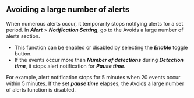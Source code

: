 ## Avoiding a large number of alerts

When numerous alerts occur, it temporarily stops notifying alerts for a set period. In **_Alert_** > **_Notification Setting_**, go to the Avoids a large number of alerts section.

<ImgLang img='set-event-huge-message.png' desc='Avoids mass notifications' />

-   This function can be enabled or disabled by selecting the **_Enable_** toggle button.
-   If the events occur more than **_Number of detections_** during **_Detection time_**, it stops alert notification for **_Pause time_**.

For example, alert notification stops for 5 minutes when 20 events occur within 5 minutes. If the set **_pause time_** elapses, the Avoids a large number of alerts function is disabled.
